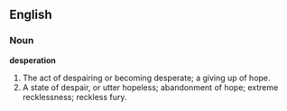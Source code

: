 ==English==

===Noun===

'''desperation'''

#The act of despairing or becoming desperate; a giving up of hope.
#A state of despair, or utter hopeless; abandonment of hope; extreme recklessness; reckless fury.